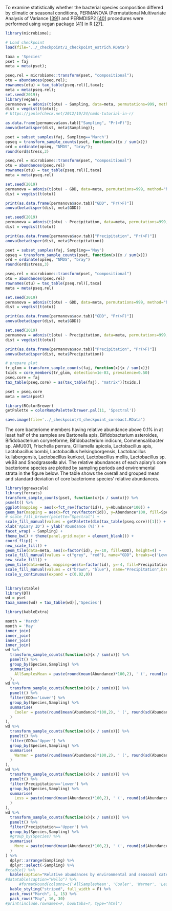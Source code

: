 To examine statistically whether the bacterial species composition differed by climatic or seasonal conditions, PERMANOVA (Permutational Multivariate Analysis of Variance [[39](https://journals.plos.org/plosone/article?id=10.1371/journal.pone.0273844#pone.0273844.ref039)]) and PERMDISP2 [[40](https://journals.plos.org/plosone/article?id=10.1371/journal.pone.0273844#pone.0273844.ref040)] procedures were performed using vegan package [[41](https://journals.plos.org/plosone/article?id=10.1371/journal.pone.0273844#pone.0273844.ref041)] in R [[27](https://journals.plos.org/plosone/article?id=10.1371/journal.pone.0273844#pone.0273844.ref027)].

```r
library(microbiome);

# Load checkpoint
load(file='../_checkpoint/2_checkpoint_estrich.RData')

taxa = 'Species'
pset = faj
meta = meta(pset);

pseq.rel = microbiome::transform(pset, "compositional");
otu = abundances(pseq.rel);
rownames(otu) = tax_table(pseq.rel)[,taxa];
meta = meta(pseq.rel);
set.seed(2019);
library(vegan);
permanova = adonis(t(otu) ~ Sampling, data=meta, permutations=999, method="bray");
dist = vegdist(t(otu));
# https://jonlefcheck.net/2012/10/24/nmds-tutorial-in-r/

as.data.frame(permanova$aov.tab)["Sampling", "Pr(>F)"];
anova(betadisper(dist, meta$Sampling));
```

```r
pset = subset_samples(faj, Sampling=='March')
opseq = transform_sample_counts(pset, function(x){x / sum(x)})
ord = ordinate(opseq, "NMDS", "bray");
round(ord$stress,3)

pseq.rel = microbiome::transform(pset, "compositional")
otu = abundances(pseq.rel)
rownames(otu) = tax_table(pseq.rel)[,taxa]
meta = meta(pseq.rel)

set.seed(2019)
permanova = adonis(t(otu) ~ GDD, data=meta, permutations=999, method="bray")
dist = vegdist(t(otu))

print(as.data.frame(permanova$aov.tab)["GDD", "Pr(>F)"])
anova(betadisper(dist, meta$GDD))
```


```r
set.seed(2019)
permanova = adonis(t(otu) ~ Precipitation, data=meta, permutations=999, method="bray")
dist = vegdist(t(otu))

print(as.data.frame(permanova$aov.tab)["Precipitation", "Pr(>F)"])
anova(betadisper(dist, meta$Precipitation))
```


```r
pset = subset_samples(faj, Sampling=='May')
opseq = transform_sample_counts(pset, function(x){x / sum(x)})
ord = ordinate(opseq, "NMDS", "bray")
round(ord$stress,3)

pseq.rel = microbiome::transform(pset, "compositional")
otu = abundances(pseq.rel)
rownames(otu) = tax_table(pseq.rel)[,taxa]
meta = meta(pseq.rel)

set.seed(2019)
permanova = adonis(t(otu) ~ GDD, data=meta, permutations=999, method="bray")
dist = vegdist(t(otu))

print(as.data.frame(permanova$aov.tab)["GDD", "Pr(>F)"])
anova(betadisper(dist, meta$GDD))
```


```r
set.seed(2019)
permanova = adonis(t(otu) ~ Precipitation, data=meta, permutations=999, method="bray")
dist = vegdist(t(otu))

print(as.data.frame(permanova$aov.tab)["Precipitation", "Pr(>F)"])
anova(betadisper(dist, meta$Precipitation))
```

```r
# prepare plot
tr_glom = transform_sample_counts(faj, function(x){x / sum(x)})
txids = core_members(tr_glom, detection=1e-03, prevalence=0.50)
pseq.core = faj
tax_table(pseq.core) = as(tax_table(faj), "matrix")[txids,]

pset = pseq.core
meta = meta(pset)

library(RColorBrewer)
getPalette = colorRampPalette(brewer.pal(11, 'Spectral'))

save.image(file='../_checkpoint/4_checkpoint_corebact.RData')
```

The core bacteriome members having relative abundance above 0.1% in at least half of the samples are Bartonella apis, Bifidobacterium asteroides, Bifidobacterium coryneforme, Bifidobacterium indicum, Commensalibacter sp. AMU001, Frischella perrara, Gilliamella apicola, Lactobacillus apis, Lactobacillus bombi, Lactobacillus helsingborgensis, Lactobacillus kullabergensis, Lactobacillus kunkeei, Lactobacillus mellis, Lactobacillus sp. wkB8 and Snodgrassella alvi. The relative abundances of each apiary’s core bacteriome species are plotted by sampling periods and environmental strata in the figure below. The table shows the overall and grouped mean and standard deviation of core bacteriome species’ relative abundances.

```r

library(ggnewscale)
library(forcats)
transform_sample_counts(pset, function(x){x / sum(x)}) %>%
psmelt() %>% 
ggplot(mapping = aes(x=fct_rev(factor(id)), y=Abundance*100)) + 
geom_bar(mapping = aes(x=fct_rev(factor(id)), y=Abundance*100, fill=Species), stat='identity') + 
# scale_fill_brewer(palette="Spectral") +
scale_fill_manual(values = getPalette(dim(tax_table(pseq.core))[1])) +
xlab('Apiary ID') + ylab('Abundance (%)') + 
facet_wrap( ~ Sampling) + 
theme_bw() + theme(panel.grid.major = element_blank()) + 
coord_flip() + 
new_scale_fill() + 
geom_tile(data=meta, aes(x=factor(id), y=-10, fill=GDD), height=4) + 
scale_fill_manual(values = c("grey", "red"), name="GDD", breaks=c('Lower', 'Upper'), labels=c('Cooler', 'Warmer')) +
new_scale_fill() + 
geom_tile(data=meta, mapping=aes(x=factor(id), y=-4, fill=Precipitation), height=4) + 
scale_fill_manual(values = c("brown", "blue"), name="Precipitation",breaks=c('Lower', 'Upper'), labels=c('Less', 'More')) +
scale_y_continuous(expand = c(0.02,0)) 
  
```

```r
library(xtable)
library(DT)
wd = pset
taxa_names(wd) = tax_table(wd)[,'Species']
```

```r
library(kableExtra)
```

```r

month = 'March'
month = 'May'
inner_join(
inner_join(
inner_join(
inner_join(
wd %>% 
  transform_sample_counts(function(x){x / sum(x)}) %>%
  psmelt() %>% 
  group_by(Species,Sampling) %>% 
  summarise(
    AllSamplesMean = paste(round(mean(Abundance)*100,2), ' (', round(sd(Abundance)*100,2), ')', sep='')
  ), 
wd %>% 
  transform_sample_counts(function(x){x / sum(x)}) %>%
  psmelt() %>% 
  filter(GDD=='Lower') %>% 
  group_by(Species,Sampling) %>% 
  summarise(
    Cooler = paste(round(mean(Abundance)*100,2), ' (', round(sd(Abundance)*100,2), ')', sep='')
  )
),
wd %>% 
  transform_sample_counts(function(x){x / sum(x)}) %>%
  psmelt() %>% 
  filter(GDD=='Upper') %>% 
  group_by(Species,Sampling) %>% 
  summarise(
    Warmer = paste(round(mean(Abundance)*100,2), ' (', round(sd(Abundance)*100,2), ')', sep='')
  )
),
wd %>% 
  transform_sample_counts(function(x){x / sum(x)}) %>%
  psmelt() %>% 
  filter(Precipitation=='Lower') %>% 
  group_by(Species,Sampling) %>% 
  summarise(
    Less = paste(round(mean(Abundance)*100,2), ' (', round(sd(Abundance)*100,2), ')', sep='')
  )
),
wd %>% 
  transform_sample_counts(function(x){x / sum(x)}) %>%
  psmelt() %>% 
  filter(Precipitation=='Upper') %>% 
  group_by(Species,Sampling) %>%
  #group_by(Species) %>% 
  summarise(
    More = paste(round(mean(Abundance)*100,2), ' (', round(sd(Abundance)*100,2), ')', sep='')
  )
) %>%
  dplyr::arrange(Sampling) %>%
  dplyr::select(-Sampling) %>%
#xtable() %>%
  kable(caption="Relative abundances by environmental and seasonal categories.<br>https://doi.org/10.1371/journal.pone.0273844.t001") %>%
#datatable(caption="Hello") %>%
      #formatRound(columns=c('AllSamplesMean', 'Cooler', 'Warmer', 'Less', 'More'), digits=4) %>%
  kable_styling("striped", full_width = F) %>%
  pack_rows("March", 1, 15) %>%
  pack_rows("May", 16, 30)
#print(include.rownames=F, booktabs=T, type="html")
```

